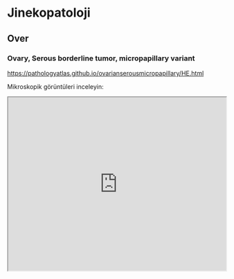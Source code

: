 # Jinekopatoloji

## Over

### Ovary, Serous borderline tumor, micropapillary variant

<https://pathologyatlas.github.io/ovarianserousmicropapillary/HE.html>

Mikroskopik görüntüleri inceleyin:

<iframe src="https://pathologyatlas.github.io/ovarianserousmicropapillary/HE.html" style="height:400px;width:100%;">

</iframe>


